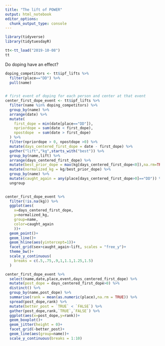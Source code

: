 ```yaml
---
title: "The lift of POWER"
output: html_notebook
editor_options: 
  chunk_output_type: console
---
```


```r
library(tidyverse)
library(tidytuesdayR)

tt<-tt_load("2019-10-08")
tt
```

Do doping have an effect?

```r

doping_competitors <- tt$ipf_lifts %>% 
  filter(place=="DD") %>% 
  pull(name)
  

# first event of doping for each person and center at that event
center_first_dope_event <- tt$ipf_lifts %>% 
  filter(name %in% doping_competitors) %>% 
  group_by(name) %>% 
  arrange(date) %>% 
  mutate(
    first_dope = min(date[place=="DD"]),
    npriordope = sum(date < first_dope),
    npostdope  = sum(date > first_dope)
  ) %>% 
  filter(npriordope > 0, npostdope >0) %>% 
  mutate(days_centered_first_dope = date - first_dope) %>% 
  gather("lift","kg",starts_with("best")) %>% 
  group_by(name,lift) %>% 
  arrange(days_centered_first_dope) %>% 
  mutate(best_prior_dope = max(kg[days_centered_first_dope<0]),na.rm=TRUE) %>% 
  mutate(normalized_kg = kg/best_prior_dope) %>% 
  group_by(name) %>% 
  mutate(caught_again = any(place[days_centered_first_dope>0]=="DD")) %>% 
  ungroup
  

```

```r

center_first_dope_event %>% 
  filter(!is.na(kg)) %>% 
  ggplot(aes(
    x=days_centered_first_dope,
    y=normalized_kg,
    group=name,
    color=caught_again
    ))+
  geom_point()+
  geom_line()+
  geom_hline(aes(yintercept=1))+
  facet_grid(sex+caught_again~lift, scales = "free_y")+
  theme_bw()+
  scale_y_continuous(
    breaks = c(.5,.75,.9,1,1.1,1.25,1.5)
  )


```


```r

center_first_dope_event %>% 
  select(name,date,place,event,days_centered_first_dope) %>% 
  mutate(post_dope = days_centered_first_dope>0) %>% 
  distinct() %>% 
  group_by(name,post_dope) %>% 
  summarise(rank = mean(as.numeric(place),na.rm = TRUE)) %>% 
  spread(post_dope,rank) %>% 
  mutate(better_post = `TRUE` < `FALSE`) %>% 
  gather(post_dope,rank,`TRUE`,`FALSE`) %>% 
  ggplot(aes(x=post_dope,y=rank))+
  geom_boxplot()+
  geom_jitter(height = 0)+
  facet_grid(~better_post)+
  geom_line(aes(group=name))+
  scale_y_continuous(breaks = 1:10)


```
